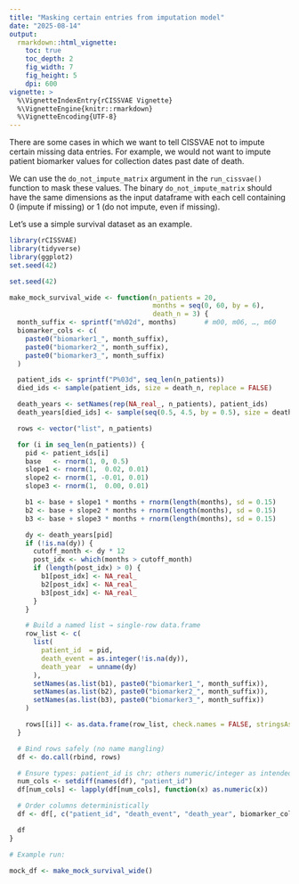 ```yaml
---
title: "Masking certain entries from imputation model"
date: "2025-08-14"
output: 
  rmarkdown::html_vignette:
    toc: true
    toc_depth: 2
    fig_width: 7
    fig_height: 5
    dpi: 600
vignette: >
  %\VignetteIndexEntry{rCISSVAE Vignette}
  %\VignetteEngine{knitr::rmarkdown}
  %\VignetteEncoding{UTF-8}
---
```


There are some cases in which we want to tell CISSVAE not to impute certain missing data entries. For example, we would not want to impute patient biomarker values for collection dates past date of death.

We can use the `do_not_impute_matrix` argument in the `run_cissvae()` function to mask these values. The binary `do_not_impute_matrix` should have the same dimensions as the input dataframe with each cell containing 0 (impute if missing) or 1 (do not impute, even if missing). 

Let's use a simple survival dataset as an example. 


```r
library(rCISSVAE)
library(tidyverse)
library(ggplot2)
set.seed(42)

set.seed(42)

make_mock_survival_wide <- function(n_patients = 20,
                                    months = seq(0, 60, by = 6),
                                    death_n = 3) {
  month_suffix <- sprintf("m%02d", months)       # m00, m06, …, m60
  biomarker_cols <- c(
    paste0("biomarker1_", month_suffix),
    paste0("biomarker2_", month_suffix),
    paste0("biomarker3_", month_suffix)
  )

  patient_ids <- sprintf("P%03d", seq_len(n_patients))
  died_ids <- sample(patient_ids, size = death_n, replace = FALSE)

  death_years <- setNames(rep(NA_real_, n_patients), patient_ids)
  death_years[died_ids] <- sample(seq(0.5, 4.5, by = 0.5), size = death_n, replace = TRUE)

  rows <- vector("list", n_patients)

  for (i in seq_len(n_patients)) {
    pid <- patient_ids[i]
    base   <- rnorm(1, 0, 0.5)
    slope1 <- rnorm(1,  0.02, 0.01)
    slope2 <- rnorm(1, -0.01, 0.01)
    slope3 <- rnorm(1,  0.00, 0.01)

    b1 <- base + slope1 * months + rnorm(length(months), sd = 0.15)
    b2 <- base + slope2 * months + rnorm(length(months), sd = 0.15)
    b3 <- base + slope3 * months + rnorm(length(months), sd = 0.15)

    dy <- death_years[pid]
    if (!is.na(dy)) {
      cutoff_month <- dy * 12
      post_idx <- which(months > cutoff_month)
      if (length(post_idx) > 0) {
        b1[post_idx] <- NA_real_
        b2[post_idx] <- NA_real_
        b3[post_idx] <- NA_real_
      }
    }

    # Build a named list → single-row data.frame
    row_list <- c(
      list(
        patient_id  = pid,
        death_event = as.integer(!is.na(dy)),
        death_year  = unname(dy)
      ),
      setNames(as.list(b1), paste0("biomarker1_", month_suffix)),
      setNames(as.list(b2), paste0("biomarker2_", month_suffix)),
      setNames(as.list(b3), paste0("biomarker3_", month_suffix))
    )

    rows[[i]] <- as.data.frame(row_list, check.names = FALSE, stringsAsFactors = FALSE)
  }

  # Bind rows safely (no name mangling)
  df <- do.call(rbind, rows)

  # Ensure types: patient_id is chr; others numeric/integer as intended
  num_cols <- setdiff(names(df), "patient_id")
  df[num_cols] <- lapply(df[num_cols], function(x) as.numeric(x))

  # Order columns deterministically
  df <- df[, c("patient_id", "death_event", "death_year", biomarker_cols)]

  df
}

# Example run:

mock_df <- make_mock_survival_wide()
```